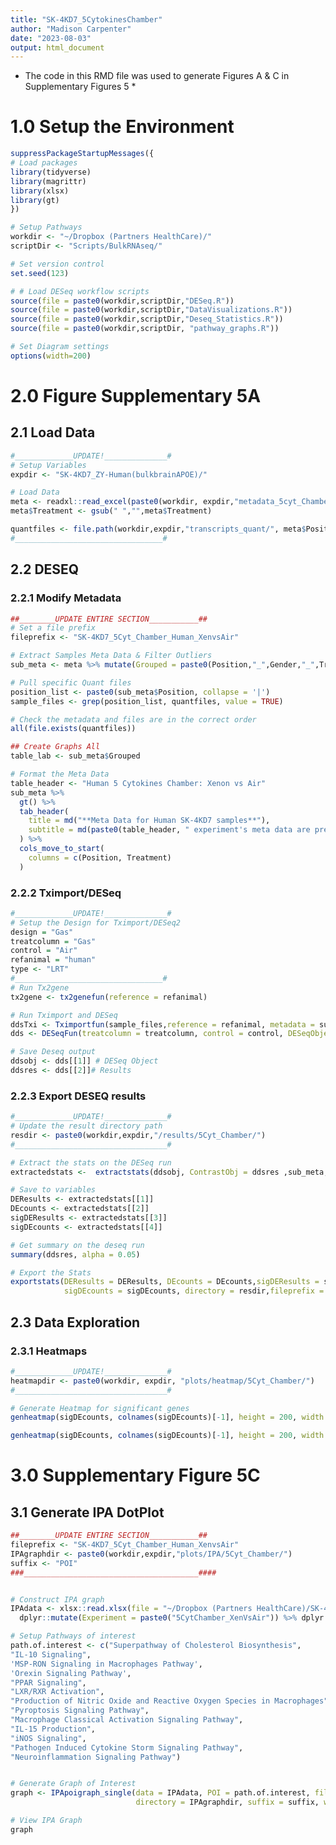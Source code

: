 ```yaml
---
title: "SK-4KD7_5CytokinesChamber"
author: "Madison Carpenter"
date: "2023-08-03"
output: html_document
---
```


* The code in this RMD file was used to generate Figures A & C in Supplementary Figures 5 *

# 1.0 Setup the Environment

```r
suppressPackageStartupMessages({
# Load packages
library(tidyverse)
library(magrittr)
library(xlsx)
library(gt)
})

# Setup Pathways
workdir <- "~/Dropbox (Partners HealthCare)/"
scriptDir <- "Scripts/BulkRNAseq/"

# Set version control
set.seed(123)

# # Load DESeq workflow scripts
source(file = paste0(workdir,scriptDir,"DESeq.R"))
source(file = paste0(workdir,scriptDir,"DataVisualizations.R"))
source(file = paste0(workdir,scriptDir,"Deseq_Statistics.R"))
source(file = paste0(workdir,scriptDir, "pathway_graphs.R"))

# Set Diagram settings
options(width=200)
```

# 2.0 Figure Supplementary 5A
## 2.1 Load Data
```r
#_____________UPDATE!______________#
# Setup Variables
expdir <- "SK-4KD7_ZY-Human(bulkbrainAPOE)/"

# Load Data
meta <- readxl::read_excel(paste0(workdir, expdir,"metadata_5cyt_Chamber.xlsx")) %>% dplyr::rename("Position" = "Well")
meta$Treatment <- gsub(" ","",meta$Treatment)

quantfiles <- file.path(workdir,expdir,"transcripts_quant/", meta$Position, "quant.sf")
#_________________________________#
```



## 2.2 DESEQ
### 2.2.1 Modify Metadata 
```r
##________UPDATE ENTIRE SECTION___________##
# Set a file prefix
fileprefix <- "SK-4KD7_5Cyt_Chamber_Human_XenvsAir"

# Extract Samples Meta Data & Filter Outliers
sub_meta <- meta %>% mutate(Grouped = paste0(Position,"_",Gender,"_",Treatment,"_",Location,"_",Gas))

# Pull specific Quant files
position_list <- paste0(sub_meta$Position, collapse = '|')
sample_files <- grep(position_list, quantfiles, value = TRUE)

# Check the metadata and files are in the correct order
all(file.exists(quantfiles))

## Create Graphs All 
table_lab <- sub_meta$Grouped

# Format the Meta Data
table_header <- "Human 5 Cytokines Chamber: Xenon vs Air"
sub_meta %>%
  gt() %>% 
  tab_header(
    title = md("**Meta Data for Human SK-4KD7 samples**"),
    subtitle = md(paste0(table_header, " experiment's meta data are presented"))
  ) %>%
  cols_move_to_start(
    columns = c(Position, Treatment)
  )
```

### 2.2.2 Tximport/DESeq

```r
#_____________UPDATE!______________#
# Setup the Design for Tximport/DESeq2
design = "Gas"
treatcolumn = "Gas"
control = "Air"
refanimal = "human"
type <- "LRT"
#_________________________________#
# Run Tx2gene
tx2gene <- tx2genefun(reference = refanimal)

# Run Tximport and DESeq 
ddsTxi <- Tximportfun(sample_files,reference = refanimal, metadata = sub_meta, design = design, tx2gene = tx2gene)
dds <- DESeqFun(treatcolumn = treatcolumn, control = control, DESeqObject = ddsTxi, test_type = type)

# Save Deseq output
ddsobj <- dds[[1]] # DESeq Object
ddsres <- dds[[2]]# Results
```

### 2.2.3 Export DESEQ results

```r
#_____________UPDATE!______________#
# Update the result directory path
resdir <- paste0(workdir,expdir,"/results/5Cyt_Chamber/")
#__________________________________#

# Extract the stats on the DESeq run 
extractedstats <-  extractstats(ddsobj, ContrastObj = ddsres ,sub_meta, graphlabel = table_lab)

# Save to variables
DEResults <- extractedstats[[1]] 
DEcounts <- extractedstats[[2]] 
sigDEResults <- extractedstats[[3]]
sigDEcounts <- extractedstats[[4]] 

# Get summary on the deseq run
summary(ddsres, alpha = 0.05)

# Export the Stats
exportstats(DEResults = DEResults, DEcounts = DEcounts,sigDEResults = sigDEResults, 
            sigDEcounts = sigDEcounts, directory = resdir,fileprefix = fileprefix)
```

## 2.3 Data Exploration
### 2.3.1 Heatmaps

```r
#_____________UPDATE!______________#
heatmapdir <- paste0(workdir, expdir, "plots/heatmap/5Cyt_Chamber/")
#__________________________________#

# Generate Heatmap for significant genes
genheatmap(sigDEcounts, colnames(sigDEcounts)[-1], height = 200, width = 15, directory = heatmapdir, cutrow = 2, gap_col = c(3),fileprefix = fileprefix, suffix = "pvalue05.pdf", show_row = TRUE)

genheatmap(sigDEcounts, colnames(sigDEcounts)[-1], height = 200, width = 15, directory = heatmapdir, cutrow = 2, gap_col = c(3),fileprefix = fileprefix, suffix = "pvalue05_nolabels.pdf", show_row = FALSE)
```

# 3.0 Supplementary Figure 5C
## 3.1 Generate IPA DotPlot

```r
##________UPDATE ENTIRE SECTION___________##
fileprefix <- "SK-4KD7_5Cyt_Chamber_Human_XenvsAir"
IPAgraphdir <- paste0(workdir,expdir,"plots/IPA/5Cyt_Chamber/")
suffix <- "POI"
###_______________________________________####


# Construct IPA graph
IPAdata <- xlsx::read.xlsx(file = "~/Dropbox (Partners HealthCare)/SK-4KD7_ZY-Human(bulkbrainAPOE)/results/5Cyt_Chamber/SK-4KD7_5Cyt_Chamber_Human_XenvsAir_statistics_pval05_pathways.xlsx",sheetName = "Sheet0", startRow = 2) %>%
  dplyr::mutate(Experiment = paste0("5CytChamber_XenVsAir")) %>% dplyr::rename("-log(p-value)" = "X..log.p.value.")

# Setup Pathways of interest
path.of.interest <- c("Superpathway of Cholesterol Biosynthesis",
"IL-10 Signaling",
'MSP-RON Signaling in Macrophages Pathway',
'Orexin Signaling Pathway',
"PPAR Signaling",
"LXR/RXR Activation",
"Production of Nitric Oxide and Reactive Oxygen Species in Macrophages",
"Pyroptosis Signaling Pathway",
"Macrophage Classical Activation Signaling Pathway",
"IL-15 Production",
"iNOS Signaling",
"Pathogen Induced Cytokine Storm Signaling Pathway",
"Neuroinflammation Signaling Pathway")


# Generate Graph of Interest
graph <- IPApoigraph_single(data = IPAdata, POI = path.of.interest, fileprefix = fileprefix,
                            directory = IPAgraphdir, suffix = suffix, width = 5, height = 6, wrap = 30)

# View IPA Graph
graph
```